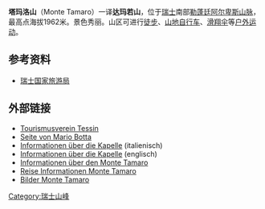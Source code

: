 {{Infobox Mountain
| 名稱 = 塔玛洛山
| 照片 = Tamaro.JPG
| 照片說明 = 
| 海拔 = 1,962米
| 位置 = {{SUI}}
| 山脈 = [[勒蓬廷阿尔卑斯山脉|勒蓬廷阿尔卑斯山脉]]
| 相對高度 = 
| 座標= {{coord|46|6|14.1|N|8|51|57.7|E|type:mountain_region:CH}}
| pushpin_map = Switzerland
| pushpin_map_caption = 塔玛洛山的位置
| latd=46 |latm=6 |lats=14.1 |latNS=N
| longd=8 |longm=51 |longs=57.7 |longEW=E
}}
'''塔玛洛山'''（Monte Tamaro）一译'''达玛若山'''，位于[[瑞士|瑞士]]南部[[勒蓬廷阿尔卑斯山脉|勒蓬廷阿尔卑斯山脉]]，最高点海拔1962米。景色秀丽。山区可进行[[徒步|徒步]]、[[山地自行车|山地自行车]]、[[滑翔伞|滑翔伞]]等[[户外运动|户外运动]]。
{{Panorama
|image      = Image:Tamaro 2008 Panorama.jpg
|height     = 150
|alt        = Near-360° panorama from the summit of Monte Tamaro. From Locarno on the left, going via Lugano to the italian part of the Lago Maggiore.
|caption    =从塔玛洛山山顶上拍摄的全景图
}}
== 参考资料 ==
* [https://web.archive.org/web/20110103071951/http://www.myswitzerland.com.cn/zh/destination/natural-attractions/mountains/Tamaro.html 瑞士国家旅游局] 
== 外部链接 ==
{{commons|Monte Tamaro}}
* [https://web.archive.org/web/20041128220216/http://www.ticino-tourism.ch/control/details?id=AAAA2GAAHAAAErJAAm Tourismusverein Tessin]
* [http://www.botta.ch/Page/Sa%201996_188_Tamaro_it.php Seite von Mario Botta] {{Wayback|url=http://www.botta.ch/Page/Sa%201996_188_Tamaro_it.php |date=20160723091801 }}
* [https://web.archive.org/web/20060509094704/http://www.luino-online.it/Itinerari/Alpe-Foppa.html Informationen über die Kapelle] (italienisch)
* [http://www.galinsky.com/buildings/montetamaro/ Informationen über die Kapelle] {{Wayback|url=http://www.galinsky.com/buildings/montetamaro/ |date=20210226020048 }} (englisch)
* [https://web.archive.org/web/20100117132214/http://www.montetamaro.ch/welcome.asp?lang=deu Informationen über den Monte Tamaro]
* [http://blog.bildergallery.com/schweiz/tessin-ticino/2010/06/25/alpe-foppa-monte-tamaro-tessin Reise Informationen Monte Tamaro] {{Wayback|url=http://blog.bildergallery.com/schweiz/tessin-ticino/2010/06/25/alpe-foppa-monte-tamaro-tessin |date=20200420201316 }}
* [http://www.bildergallery.com/search.php?search_keywords=monte%2Btamaro Bilder Monte Tamaro]{{dead link|date=2018年2月 |bot=InternetArchiveBot |fix-attempted=yes }}

[[Category:瑞士山峰|Category:瑞士山峰]]
